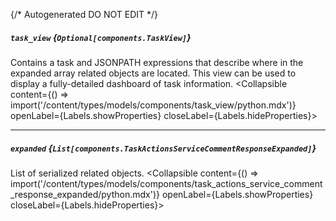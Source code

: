 {/* Autogenerated DO NOT EDIT  */}

##### `task_view` *{`Optional[components.TaskView]`}*
Contains a task and JSONPATH expressions that describe where in the expanded array related objects are located. This view can be used to display a fully\-detailed dashboard of task information.
<Collapsible content={() => import('/content/types/models/components/task_view/python.mdx')} openLabel={Labels.showProperties} closeLabel={Labels.hideProperties}>
</Collapsible>

---
##### `expanded` *{`List[components.TaskActionsServiceCommentResponseExpanded]`}*
List of serialized related objects.
<Collapsible content={() => import('/content/types/models/components/task_actions_service_comment_response_expanded/python.mdx')} openLabel={Labels.showProperties} closeLabel={Labels.hideProperties}>
</Collapsible>


